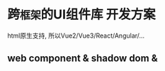 # 跨`框架`的UI组件库 开发方案

html原生支持, 所以Vue2/Vue3/React/Angular/...

## web component & shadow dom & <template> & <slot>

> 这两个API[官方标准](https://developer.mozilla.org/zh-CN/docs/Web/API/Web_components)，不兼容ie
> 标准提出2011年、浏览器支持2018年

input、video就类似web component

![video](/docs/Use_Docs/video.png)

web component支持我们自定义像video这样的组件，无需编译，命名必须包含-

![webcomponent](/docs/Use_Docs/webcomponent.jpg)

在线访问
http://172.16.10.180:5173/src/components/wc-button/index.test.html
http://172.16.10.180:6008/?path=/docs/use-docs-shared--docs

### 传统封装组件
选框架 => 原生js用着没那么便捷（数据驱动视图）

vue3 => vue2 (冲突)

vue3 => react (需要导入vue3的runtime)

### web component
1. 纯js编写

  web component 配套了 `shadow dom`、`template`、`slot`, 但是缺少`数据驱动视图`

2. [用现有的前端框架编写](https://webcomponents.dev/new)

  vue3、react官方都支持组件导出为web-component

  [运行时依赖对比](https://webcomponents.dev/blog/all-the-ways-to-make-a-web-component/)

### 目前比较成熟的web component组件库

[shoelace](https://shoelace.style/components/dialog) `start: 11.6k` `lit`

[fast](https://www.fast.design/) `8.9k` `本身也是一个框架`

[mdui](https://www.mdui.org/zh-cn/docs/2/components/button) `3.8k` `lit`

[quarkd](https://vue-quarkd.hellobike.com/#/zh-CN/component/button) `1.8k` `vue`

### 框架选用分析

1. vue(50kb)

  运行时代码过大、vue2和vue3运行时冲突

2. react(128kb)

  运行时代码过大，导入不同版本的react也可能会冲突

3. lit(15kb) `谷歌` `start: 17.2k`

  需要学习成本

4. preact(11kb) `start: 35.8k`

  preact，运行时小，学习成本低，与vue3/vue2/react不冲突

### 框架搭建

1. vite调试

2. storybook组件文档

### 框架待改进

#### 按需加载

![按需加载](/docs/Use_Docs/axload.jpg)

#### 加载优化

web component未加载/定义时，自定义组件将被当无效元素，但是嵌套的元素仍会显示(无样式)，之后加载后会更新视图（其中会有一个闪动） => 未加载前显示`骨架屏`

#### seo
shadow dom特性：元素隔离

seo不会读取shadow root下面的元素

1. 不使用shadow，[devui](https://devui.design/components/zh-cn/button/demo) `start 1.7k`

2. [lit貌似解决了shadow dom的seo](https://lit.dev/docs/ssr/overview/)

#### 组件自动化测试工具
目的：兼容不同环境下使用web component

`react` - 开发调试直接是在preact下调试的✅

`原生` - ✅

`vue3`

`vue2`
